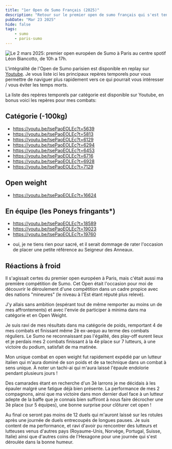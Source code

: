 ```yaml
---
title: "1er Open de Sumo Français (2025)"
description: "Retour sur le premier open de sumo français qui s'est tenu le dimanche 2 mars 2025"
pubDate: "Mar 23 2025"
hide: false
tags:
    - sumo
    - paris-sumo
---
```


![Le 2 mars 2025: premier open européen de Sumo à Paris au centre spotif Léon Biancotto, de 10h a 17h.](../../assets/images/open-sumo-fr-2025.png)

L'intégralité de l'Open de Sumo parisien est disponible en replay sur [Youtube](https://www.youtube.com/watch?v=tsePaoEOLEc).
Je vous liste ici les principaux repères temporels pour vous permettre de naviguer plus rapidement vers ce qui pourrait vous intéresser / vous éviter les temps morts.

La liste des repères temporels par catégorie est disponible sur Youtube, en bonus voici les repères pour mes combats:

## Catégorie (-100kg)
- https://youtu.be/tsePaoEOLEc?t=5639
- https://youtu.be/tsePaoEOLEc?t=5813
- https://youtu.be/tsePaoEOLEc?t=6129
- https://youtu.be/tsePaoEOLEc?t=6294
- https://youtu.be/tsePaoEOLEc?t=6453
- https://youtu.be/tsePaoEOLEc?t=6716
- https://youtu.be/tsePaoEOLEc?t=6928
- https://youtu.be/tsePaoEOLEc?t=7129

## Open weight
- https://youtu.be/tsePaoEOLEc?t=16624

## En équipe (les Poneys fringants*)
- https://youtu.be/tsePaoEOLEc?t=18589
- https://youtu.be/tsePaoEOLEc?t=19023
- https://youtu.be/tsePaoEOLEc?t=19760

* oui, je ne tiens rien pour sacré, et il serait dommage de rater l'occasion de placer une petite référence au Seigneur des Anneaux.

## Réactions à froid
Il s'agissait certes du premier open européen à Paris, mais c'était aussi ma première compétition de Sumo.
Cet Open était l'occasion pour moi de découvrir le déroulement d'une compétition dans un cadre propice avec des nations "mineures" (le niveau à l'Est étant réputé plus relevé).

J'y allais sans ambition (espérant tout de même remporter au moins un de mes affrontements) et avec l'envie de participer à minima dans ma catégorie et en Open Weight.

Je suis ravi de mes résultats dans ma catégorie de poids, remportant 4 de mes combats et finissant même 2è ex-aequo au terme des combats réguliers. Le Sumo ne reconnaissant pas l'égalité,
des play-off eurent lieux et je perdais mes 2 combats finissant à la 4è place sur 7 lutteurs, à une victoire du podium, satisfait de ma matinée.

Mon unique combat en open weight fut rapidement expédié par un lutteur italien qui m'aura dominé de son poids et de sa technique dans un combat à sens unique.
À noter un tachi-ai qui m'aura laissé l'épaule endolorie pendant plusieurs jours !

Des camarades étant en recherche d'un 3è larrons je me décidais à les épauler malgré une fatigue déjà bien présente. La performance de mes 2 compagnons,
ainsi que ma victoire dans mon dernier duel face à un lutteur adepte de la baffe que je connais bien suffiront à nous faire décrocher une 3è place (sur 5 équipes), une bonne surprise pour clôturer cet open !

Au final ce seront pas moins de 12 duels qui m'auront laissé sur les rotules après une journée de duels entrecoupés de longues pauses. Je suis content de ma performance,
et ravi d'avoir pu rencontrer des lutteurs et lutteuses venus d'autres pays (Royaume-Unis, Norvège, Portugal, Suisse, Italie) ainsi que d'autres coins de l'Hexagone pour une journée qui s'est déroulée dans la bonne humeur.


